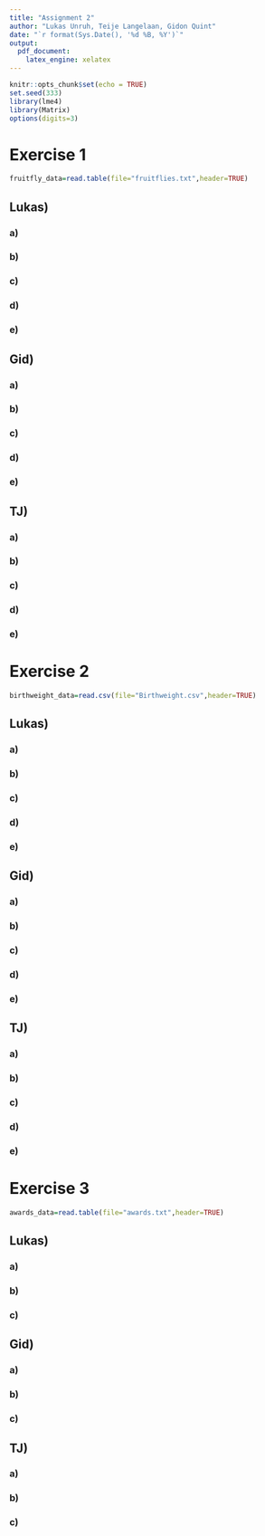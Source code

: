 ```yaml
---
title: "Assignment 2"
author: "Lukas Unruh, Teije Langelaan, Gidon Quint"
date: "`r format(Sys.Date(), '%d %B, %Y')`"
output: 
  pdf_document:
    latex_engine: xelatex
---
```


```r
knitr::opts_chunk$set(echo = TRUE)
set.seed(333)
library(lme4)
library(Matrix)
options(digits=3)
```

# Exercise 1
```r
fruitfly_data=read.table(file="fruitflies.txt",header=TRUE)
```
## Lukas)
### a)

### b)

### c)

### d)

### e)

## Gid)
### a)

### b)

### c)

### d)

### e)

## TJ)
### a)

### b)

### c)

### d)

### e)


# Exercise 2
```r
birthweight_data=read.csv(file="Birthweight.csv",header=TRUE)
```
## Lukas)
### a)

### b)

### c)

### d)

### e)

## Gid)
### a)

### b)

### c)

### d)

### e)

## TJ)
### a)

### b)

### c)

### d)

### e)

# Exercise 3
```r
awards_data=read.table(file="awards.txt",header=TRUE)
```
## Lukas)
### a)

### b)

### c)

## Gid)
### a)

### b)

### c)

## TJ)
### a)

### b)

### c)
